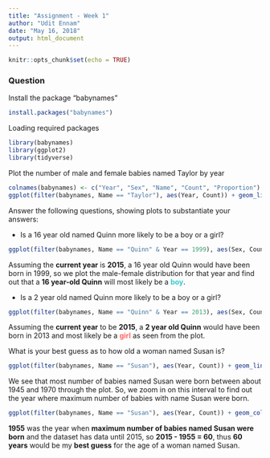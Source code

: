 ```yaml
---
title: "Assignment - Week 1"
author: "Udit Ennam"
date: "May 16, 2018"
output: html_document
---
```


```r
knitr::opts_chunk$set(echo = TRUE)
```

### Question

Install the package "babynames"
    
```r
install.packages("babynames")
```

Loading required packages

```r
library(babynames)
library(ggplot2)
library(tidyverse)
```

Plot the number of male and female babies named Taylor by year

```r
colnames(babynames) <- c("Year", "Sex", "Name", "Count", "Proportion")
ggplot(filter(babynames, Name == "Taylor"), aes(Year, Count)) + geom_line(aes(color = Sex), lwd = 1) + ggtitle ("Number of Male-Female babies named Taylor") + theme(plot.title = element_text(hjust = 0.5))
```

Answer the following questions, showing plots to substantiate your answers: 

* Is a 16 year old named Quinn more likely to be a boy or a girl?

```r
ggplot(filter(babynames, Name == "Quinn" & Year == 1999), aes(Sex, Count)) + geom_col(aes(fill = Sex)) + theme_bw() + ggtitle("16-year old Quinn") + theme(plot.title = element_text(hjust = 0.5))
```

Assuming the **current year** is **2015**, a 16 year old Quinn would have been born in 1999, so we plot the male-female distribution for that year and find out that a **16 year-old Quinn** will most likely be a <span style = "color : #33cccc">**boy**</span>.

*  Is a 2 year old named Quinn more likely to be a boy or a girl?

```r
ggplot(filter(babynames, Name == "Quinn" & Year == 2013), aes(Sex, Count)) + geom_col(aes(fill = Sex)) + theme_bw() + ggtitle("2-year old Quinn") + theme(plot.title = element_text(hjust = 0.5))
```

Assuming the **current year** to be **2015**, a **2 year old Quinn** would have been born in 2013 and most likely be a <span style = "color : #ff6666">**girl**</span> as seen from the plot.

What is your best guess as to how old a woman named Susan is?

```r
ggplot(filter(babynames, Name == "Susan"), aes(Year, Count)) + geom_line(aes(color = Sex))
```

We see that most number of babies named Susan were born between about 1945 and 1970 through the plot. So, we zoom in on this interval to find out the year where maximum number of babies with name Susan were born.

```r
ggplot(filter(babynames, Name == "Susan"), aes(Year, Count)) + geom_col() + geom_text(aes(label = Year, angle = 90), color = "#8db3ef", hjust = 0, vjust = 0, size = 3) + xlim(1950, 1970) + theme_bw() + ggtitle("Susan's Age Viz") + theme_classic() + theme(plot.title = element_text(hjust = 0.5))
```

**1955** was the year when **maximum number of babies named Susan were born** and the dataset has data until 2015, so **2015 - 1955 = 60**, thus **60 years** would be my **best guess** for the age of a woman named Susan.
